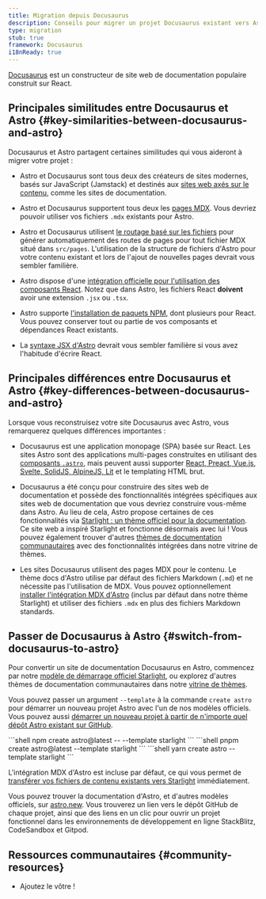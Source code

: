 ```yaml
---
title: Migration depuis Docusaurus
description: Conseils pour migrer un projet Docusaurus existant vers Astro
type: migration
stub: true
framework: Docusaurus
i18nReady: true
---
```



[Docusaurus](https://Docusaurus.io) est un constructeur de site web de documentation populaire construit sur React.

## Principales similitudes entre Docusaurus et Astro \{#key-similarities-between-docusaurus-and-astro\}

Docusaurus et Astro partagent certaines similitudes qui vous aideront à migrer votre projet :

- Astro et Docusaurus sont tous deux des créateurs de sites modernes, basés sur JavaScript (Jamstack) et destinés aux [sites web axés sur le contenu](/fr/concepts/why-astro/#content-driven), comme les sites de documentation.

- Astro et Docusaurus supportent tous deux les [pages MDX](/fr/guides/markdown-content/). Vous devriez pouvoir utiliser vos fichiers `.mdx` existants pour Astro.

- Astro et Docusaurus utilisent [le routage basé sur les fichiers](/fr/guides/routing/) pour générer automatiquement des routes de pages pour tout fichier MDX situé dans `src/pages`. L'utilisation de la structure de fichiers d'Astro pour votre contenu existant et lors de l'ajout de nouvelles pages devrait vous sembler familière.

- Astro dispose d'une [intégration officielle pour l'utilisation des composants React](/fr/guides/integrations-guide/react/). Notez que dans Astro, les fichiers React **doivent** avoir une extension `.jsx` ou `.tsx`.

- Astro supporte [l'installation de paquets NPM](/fr/guides/imports/#npm-packages), dont plusieurs pour React. Vous pouvez conserver tout ou partie de vos composants et dépendances React existants.

- La [syntaxe JSX d'Astro](/fr/basics/astro-components/#the-component-template) devrait vous sembler familière si vous avez l'habitude d'écrire React.

## Principales différences entre Docusaurus et Astro \{#key-differences-between-docusaurus-and-astro\}

Lorsque vous reconstruisez votre site Docusaurus avec Astro, vous remarquerez quelques différences importantes :

- Docusaurus est une application monopage (SPA) basée sur React. Les sites Astro sont des applications multi-pages construites en utilisant des [composants `.astro`](/fr/basics/astro-components/), mais peuvent aussi supporter [React, Preact, Vue.js, Svelte, SolidJS, AlpineJS, Lit](/fr/guides/framework-components/) et le templating HTML brut.

- Docusaurus a été conçu pour construire des sites web de documentation et possède des fonctionnalités intégrées spécifiques aux sites web de documentation que vous devriez construire vous-même dans Astro. Au lieu de cela, Astro propose certaines de ces fonctionnalités via [Starlight : un thème officiel pour la documentation](https://starlight.astro.build). Ce site web a inspiré Starlight et fonctionne désormais avec lui ! Vous pouvez également trouver d'autres [thèmes de documentation communautaires](https://astro.build/themes?search=&categories%5B%5D=docs) avec des fonctionnalités intégrées dans notre vitrine de thèmes.

- Les sites Docusaurus utilisent des pages MDX pour le contenu. Le thème docs d'Astro utilise par défaut des fichiers Markdown (`.md`) et ne nécessite pas l'utilisation de MDX. Vous pouvez optionnellement [installer l'intégration MDX d'Astro](/fr/guides/integrations-guide/mdx/) (inclus par défaut dans notre thème Starlight) et utiliser des fichiers `.mdx` en plus des fichiers Markdown standards.

## Passer de Docusaurus à Astro \{#switch-from-docusaurus-to-astro\}

Pour convertir un site de documentation Docusaurus en Astro, commencez par notre [modèle de démarrage officiel Starlight](https://starlight.astro.build), ou explorez d'autres thèmes de documentation communautaires dans notre [vitrine de thèmes](https://astro.build/themes?search=&categories%5B%5D=docs).

Vous pouvez passer un argument `--template` à la commande `create astro` pour démarrer un nouveau projet Astro avec l'un de nos modèles officiels. Vous pouvez aussi [démarrer un nouveau projet à partir de n'importe quel dépôt Astro existant sur GitHub](/fr/install-and-setup/#use-a-theme-or-starter-template).

  <PackageManagerTabs>
    <Fragment slot="npm">
    ```shell
    npm create astro@latest -- --template starlight
    ```
    </Fragment>
    <Fragment slot="pnpm">
    ```shell
    pnpm create astro@latest --template starlight
    ```
    </Fragment>
    <Fragment slot="yarn">
    ```shell
    yarn create astro --template starlight
    ```
    </Fragment>
  </PackageManagerTabs>

L'intégration MDX d'Astro est incluse par défaut, ce qui vous permet de [transférer vos fichiers de contenu existants vers Starlight](https://starlight.astro.build/fr/getting-started/#ajouter-du-contenu) immédiatement.

Vous pouvez trouver la documentation d'Astro, et d'autres modèles officiels, sur [astro.new](https://astro.new). Vous trouverez un lien vers le dépôt GitHub de chaque projet, ainsi que des liens en un clic pour ouvrir un projet fonctionnel dans les environnements de développement en ligne StackBlitz, CodeSandbox et Gitpod.

## Ressources communautaires \{#community-resources\}

- Ajoutez le vôtre !
